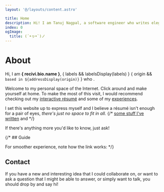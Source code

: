 ```yaml
---
layout: '@/layouts/content.astro'

title: Home
description: Hi! I am Tanuj Nagpal, a software engineer who writes elegant code and ships delightful apps.
index: 0
ogImage:
  title: (´•ヮ•`)ノ
---
```





<h1 className="sr-only">About</h1>
<Kaomoji />

Hi, I am **{
	recivi.bio.name
}**, {
	labels && labelsDisplay(labels)
}  {
	origin && `based in ${addressDisplay(origin)}`
} who <FunFact />.

Welcome to my personal space of the Internet. Click around and make
yourself at home. To make the most of this visit, I would recommend checking out my [interactive résumé](/resume) and some of my [experiences](/writings).

I set this website up to express myself and I believe a résumé isn't enough for a pair of eyes, <i class="text-primary">there's just no space to fit in all.</i>
{/* [some stuff I've written](/writings) and */}


If there's anything more you'd like to know, just ask!

{/* ## Guide

For smoother experience, note how the link works: */}


## Contact

If you have a new and interesting idea that I could collaborate on, or want to
ask a question that I might be able to answer, or simply want to talk, you
should drop by and say hi!

<ContactList />

